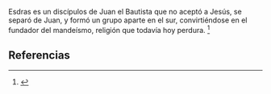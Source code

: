 Esdras es un discípulos de Juan el Bautista que no aceptó a Jesús, se separó de Juan, y formó un grupo aparte en el sur, convirtiéndose en el fundador del mandeísmo, religión que todavía hoy perdura. <ref name="n0">{{lib|LU|137|2|2}}</ref> 

== Referencias ==

<references/>
